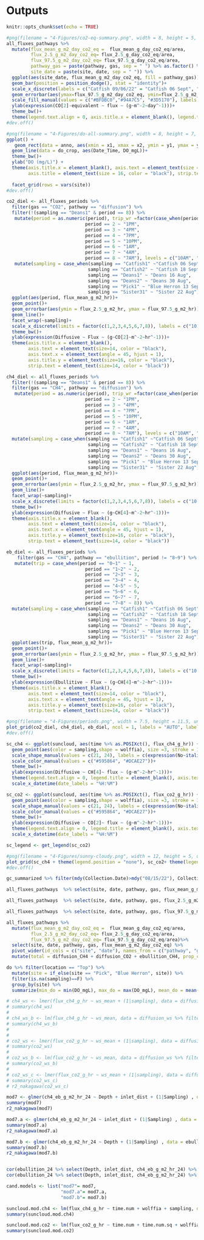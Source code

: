 # Outputs

```r
knitr::opts_chunk$set(echo = TRUE)
```

```r
#png(filename = "4-Figures/co2-eq-summary.png", width = 8, height = 5, units = "in", res = 300)
all_fluxes_pathways %>% 
  mutate(flux_mean_g_m2_day_co2_eq =  flux_mean_g_day_co2_eq/area,
         flux_2.5_g_m2_day_co2_eq= flux_2.5_g_day_co2_eq/area, 
         flux_97.5_g_m2_day_co2_eq= flux_97.5_g_day_co2_eq/area, 
         pathway_gas = paste(pathway, gas, sep = " ") %>% as.factor() %>% fct_relevel("diffusion CO2", after = 0), 
         site_date = paste(site, date, sep = " ")) %>% 
  ggplot(aes(site_date, flux_mean_g_m2_day_co2_eq, fill = pathway_gas)) + 
  geom_bar(position = position_dodge(), stat = "identity")+
  scale_x_discrete(labels = c("Catfish 09/06/22" = "Catfish 06 Sept", "Catfish 09/18/22" = "Catfish 18 Sept", "Deans 08/16/22" = "Deans 16 Aug", "Deans 08/30/22" = "Deans 30 Aug", "Pick 09/13/22" = "Blue Herron 13 Sept", "Sister3 08/22/22" = "Sister 22 Aug"))+
  geom_errorbar(aes(ymax=flux_97.5_g_m2_day_co2_eq, ymin=flux_2.5_g_m2_day_co2_eq), position = position_dodge())+
  scale_fill_manual(values = c("#BFDBC0","#94A7C5", "#3D5170"), labels = c(expression(diffusion~CO[2]), expression(diffusion~CH[4]), expression(ebullition~CH[4])))+
  ylab(expression(CO[2]-equivalent ~ flux ~ (g~m^-2~day^-1)))+
  theme_bw()+
  theme(legend.text.align = 0, axis.title.x = element_blank(), legend.title = element_blank(), axis.text.x = element_text(angle=45, hjust=1), axis.text = element_text(size = 14, color = "black"), axis.title = element_text(size = 16, color = "black"), legend.text = element_text(size = 14))
#dev.off()
```

```r
#png(filename = "4-Figures/do-all-summary.png", width = 8, height = 7, units = "in", res = 300)
ggplot() +
   geom_rect(data = anno, aes(xmin = x1, xmax = x2, ymin = y1, ymax = y2), fill = "#a3cdff", alpha = 0.5)+
  geom_line(data = do_crop, aes(Date_Time, DO_mgL))+
  theme_bw()+
  ylab("DO (mg/L)") + 
  theme(axis.title.x = element_blank(), axis.text = element_text(size = 14, color = "black"), 
        axis.title = element_text(size = 16, color = "black"), strip.text = element_text(size = 14,  color = "black"))+
 
  facet_grid(rows = vars(site))
#dev.off()
```

```r
co2_diel <- all_fluxes_periods %>% 
  filter(gas == "CO2", pathway == "diffusion") %>% 
  filter(!(sampling == "Deans1" & period == 8)) %>% 
   mutate(period = as.numeric(period), trip_wr =factor(case_when(period == 1 ~ "10AM", 
                             period == 2 ~ "1PM", 
                             period == 3 ~ "4PM", 
                             period == 4 ~ "7PM", 
                             period == 5 ~ "10PM", 
                             period == 6 ~ "1AM", 
                             period == 7 ~ "4AM", 
                             period == 8 ~ "7AM"), levels = c("10AM", "1PM", "4PM", "7PM", "10PM", "1AM", "4AM", "7AM"))) %>% 
   mutate(sampling = case_when(sampling == "Catfish1" ~"Catfish 06 Sept",
                              sampling == "Catfish2" ~ "Catfish 18 Sept",
                              sampling == "Deans1" ~ "Deans 16 Aug",
                              sampling == "Deans2" ~ "Deans 30 Aug", 
                              sampling == "Pick1" ~ "Blue Herron 13 Sept",
                              sampling == "Sister31" ~ "Sister 22 Aug")) %>% 
  ggplot(aes(period, flux_mean_g_m2_hr))+
  geom_point()+
  geom_errorbar(aes(ymin = flux_2.5_g_m2_hr, ymax = flux_97.5_g_m2_hr))+
  geom_line()+
  facet_wrap(~sampling)+
  scale_x_discrete(limits = factor(c(1,2,3,4,5,6,7,8)), labels = c("10:00", "13:00", "16:00", "19:00", "22:00", "01:00", "04:00", "07:00"))+
  theme_bw()+
  ylab(expression(Diffusive ~ Flux ~ (g~CO[2]~m^-2~hr^-1)))+
  theme(axis.title.x = element_blank(), 
        axis.text = element_text(size=14, color = "black"), 
        axis.text.x = element_text(angle = 45, hjust = 1), 
        axis.title.y = element_text(size=16, color = "black"), 
        strip.text = element_text(size=14, color = "black"))

ch4_diel <- all_fluxes_periods %>% 
  filter(!(sampling == "Deans1" & period == 8)) %>% 
  filter(gas == "CH4", pathway == "diffusion") %>% 
   mutate(period = as.numeric(period), trip_wr =factor(case_when(period == 1 ~ "10AM", 
                             period == 2 ~ "1PM", 
                             period == 3 ~ "4PM", 
                             period == 4 ~ "7PM", 
                             period == 5 ~ "10PM", 
                             period == 6 ~ "1AM", 
                             period == 7 ~ "4AM", 
                             period == 8 ~ "7AM"), levels = c("10AM", "1PM", "4PM", "7PM", "10PM", "1AM", "4AM", "7AM"))) %>% 
  mutate(sampling = case_when(sampling == "Catfish1" ~"Catfish 06 Sept",
                              sampling == "Catfish2" ~ "Catfish 18 Sept",
                              sampling == "Deans1" ~ "Deans 16 Aug",
                              sampling == "Deans2" ~ "Deans 30 Aug", 
                              sampling == "Pick1" ~ "Blue Herron 13 Sept",
                              sampling == "Sister31" ~ "Sister 22 Aug")) %>% 
  ggplot(aes(period, flux_mean_g_m2_hr))+
  geom_point()+
  geom_errorbar(aes(ymin = flux_2.5_g_m2_hr, ymax = flux_97.5_g_m2_hr))+
  geom_line()+
  facet_wrap(~sampling)+
  scale_x_discrete(limits = factor(c(1,2,3,4,5,6,7,8)), labels = c("10:00", "13:00", "16:00", "19:00", "22:00", "01:00", "04:00", "07:00"))+
  theme_bw()+
  ylab(expression(Diffusive ~ Flux ~ (g~CH[4]~m^-2~hr^-1)))+
  theme(axis.title.x = element_blank(), 
        axis.text = element_text(size=14, color = "black"), 
        axis.text.x = element_text(angle = 45, hjust = 1), 
        axis.title.y = element_text(size=16, color = "black"), 
        strip.text = element_text(size=14, color = "black"))

eb_diel <- all_fluxes_periods %>% 
    filter(gas == "CH4", pathway == "ebullition", period != "8~9") %>% 
   mutate(trip = case_when(period == "0~1" ~ 1,
                             period == "1~2" ~ 2, 
                             period == "2~3" ~ 3, 
                             period == "3~4" ~ 4, 
                             period == "4~5" ~ 5, 
                             period == "5~6" ~ 6, 
                             period == "6~7" ~ 7, 
                             period == "7~8" ~ 8)) %>% 
  mutate(sampling = case_when(sampling == "Catfish1" ~"Catfish 06 Sept",
                              sampling == "Catfish2" ~ "Catfish 18 Sept",
                              sampling == "Deans1" ~ "Deans 16 Aug",
                              sampling == "Deans2" ~ "Deans 30 Aug", 
                              sampling == "Pick1" ~ "Blue Herron 13 Sept",
                              sampling == "Sister31" ~ "Sister 22 Aug")) %>% 
  ggplot(aes(trip, flux_mean_g_m2_hr))+
  geom_point()+
  geom_errorbar(aes(ymin = flux_2.5_g_m2_hr, ymax = flux_97.5_g_m2_hr))+
  geom_line()+
  facet_wrap(~sampling)+
  scale_x_discrete(limits = factor(c(1,2,3,4,5,6,7,8)), labels = c("10:00", "13:00", "16:00", "19:00", "22:00", "01:00", "04:00", "07:00"))+
  theme_bw()+
  ylab(expression(Ebullitive ~ Flux ~ (g~CH[4]~m^-2~hr^-1)))+
  theme(axis.title.x = element_blank(), 
        axis.text = element_text(size=14, color = "black"), 
        axis.text.x = element_text(angle = 45, hjust = 1), 
        axis.title.y = element_text(size=16, color = "black"), 
        strip.text = element_text(size=14, color = "black"))

#png(filename = "4-Figures/periods.png", width = 7.5, height = 11.5, units = "in", res = 300)
plot_grid(co2_diel, ch4_diel, eb_diel, ncol = 1, labels = "AUTO", label_size = 18, vjust = 1.3)
#dev.off()
```

```r
sc_ch4 <- ggplot(suncloud, aes(time %>% as.POSIXct(), flux_ch4_g_hr)) + 
  geom_point(aes(color = sampling,shape = wolffia), size =3, stroke = 1)+
  scale_shape_manual(values = c(21, 24), labels = c(expression(No~italic(Wolffia)), expression(italic(Wolffia))))+
  scale_color_manual(values = c("#595864", "#DCAE27"))+
  theme_bw()+
  ylab(expression(Diffusive ~ CH[4]~ flux ~ (g~m^-2~hr^-1)))+
  theme(legend.text.align = 0, legend.title = element_blank(), axis.text = element_text(size = 16, color = "black"), axis.title = element_text(size = 18, color = "black"), legend.text = element_text(size = 16), axis.title.x = element_blank())+
  scale_x_datetime(date_labels = "%H:%M")

sc_co2 <- ggplot(suncloud, aes(time %>% as.POSIXct(), flux_co2_g_hr)) + 
  geom_point(aes(color = sampling,shape = wolffia), size =3, stroke = 1)+
  scale_shape_manual(values = c(21, 24), labels = c(expression(No~italic(Wolffia)), expression(italic(Wolffia))))+
  scale_color_manual(values = c("#595864", "#DCAE27"))+
  theme_bw()+
  ylab(expression(Diffusive ~ CO[2]~ flux ~ (g~m^-2~hr^-1)))+
  theme(legend.text.align = 0, legend.title = element_blank(), axis.text = element_text(size = 16, color = "black"), axis.title = element_text(size = 18, color = "black"), legend.text = element_text(size = 16), axis.title.x = element_blank())+
  scale_x_datetime(date_labels = "%H:%M")

sc_legend <- get_legend(sc_co2)

#png(filename = "4-Figures/sunny-cloudy.png", width = 12, height = 5, units = "in", res = 300)
plot_grid(sc_ch4 + theme(legend.position = "none"), sc_co2+ theme(legend.position = "none"), sc_legend, rel_widths = c(0.425,0.425, 0.15), nrow = 1)
#dev.off()
```

```r
gc_summarized %>% filter(mdy(Collection.Date)>mdy("08/15/22"), Collection.Date!="9/19/2022") %>% arrange(Location, desc(CH4_avg_umol)) %>% select(Site, Collection.Date, Location, CH4_avg_umol, CH4_sd, CO2_avg_umol, CO2_sd) 
```

```r
all_fluxes_pathways  %>% select(site, date, pathway, gas, flux_mean_g_m2_day) %>% mutate(flux_round = round(flux_mean_g_m2_day, digits = 4)) %>% select(-flux_mean_g_m2_day) %>%  pivot_wider(names_from = c(pathway, gas), values_from = "flux_round")  %>% select(site, date, diffusion_CO2, diffusion_CH4, ebullition_CH4)

all_fluxes_pathways  %>% select(site, date, pathway, gas, flux_2.5_g_m2_day) %>% mutate(flux_round = round(flux_2.5_g_m2_day, digits = 4)) %>% select(-flux_2.5_g_m2_day) %>%  pivot_wider(names_from = c(pathway, gas), values_from = "flux_round") %>% select(site, date, diffusion_CO2, diffusion_CH4, ebullition_CH4)

all_fluxes_pathways  %>% select(site, date, pathway, gas, flux_97.5_g_m2_day) %>% mutate(flux_round = round(flux_97.5_g_m2_day, digits = 4)) %>% select(-flux_97.5_g_m2_day) %>%  pivot_wider(names_from = c(pathway, gas), values_from = "flux_round") %>% select(site, date, diffusion_CO2, diffusion_CH4, ebullition_CH4)
```

```r
all_fluxes_pathways %>% 
  mutate(flux_mean_g_m2_day_co2_eq =  flux_mean_g_day_co2_eq/area,
         flux_2.5_g_m2_day_co2_eq= flux_2.5_g_day_co2_eq/area, 
         flux_97.5_g_m2_day_co2_eq= flux_97.5_g_day_co2_eq/area)%>% 
  select(site, date, pathway, gas, flux_mean_g_m2_day_co2_eq) %>% 
  pivot_wider(id_cols = c("site", "date"), names_from = c("pathway", "gas"), values_from = "flux_mean_g_m2_day_co2_eq") %>% 
  mutate(total = diffusion_CH4 + diffusion_CO2 + ebullition_CH4, prop_co2 = (diffusion_CO2/total)*100, prop_ch4_diff = (diffusion_CH4/total)*100, prop_ch4_eb = (ebullition_CH4/total)*100)
```

```r
do %>% filter(location == "Top") %>% 
  mutate(site = if_else(site == "Pick", "Blue Herron", site)) %>% 
  filter(is.na(sampling)==F) %>% 
  group_by(site) %>% 
  summarize(min_do = min(DO_mgL), max_do = max(DO_mgL), mean_do = mean(DO_mgL))
```

```r
# ch4_ws <- lmer(flux_ch4_g_hr ~ ws_mean + (1|sampling), data = diffusion_ws)
# summary(ch4_ws)
# 
# ch4_ws_b <- lm(flux_ch4_g_hr ~ ws_mean, data = diffusion_ws %>% filter(site == "Picks"))
# summary(ch4_ws_b)
# 
# 
# co2_ws <- lmer(flux_co2_g_hr ~ ws_mean + (1|sampling), data = diffusion_ws)
# summary(co2_ws)
# 
# co2_ws_b <- lm(flux_co2_g_hr ~ ws_mean, data = diffusion_ws %>% filter(site == "Picks"))
# summary(co2_ws_b)
# 
# co2_ws_c <- lmer(flux_co2_g_hr ~ ws_mean + (1|sampling), data = diffusion_ws %>% filter(site != "Picks"))
# summary(co2_ws_c)
# r2_nakagawa(co2_ws_c)
```

```r
mod7 <- glmer(ch4_eb_g_m2_hr_24 ~ Depth + inlet_dist + (1|Sampling) , data = ebullition_24 %>% filter(ch4_eb_g_m2_hr_24 > 0), family = Gamma(link = "log"))
summary(mod7)
r2_nakagawa(mod7)

mod7.a <- glmer(ch4_eb_g_m2_hr_24 ~ inlet_dist + (1|Sampling) , data = ebullition_24 %>% filter(ch4_eb_g_m2_hr_24 > 0), family = Gamma(link = "log"))
summary(mod7.a)
r2_nakagawa(mod7.a)

mod7.b <- glmer(ch4_eb_g_m2_hr_24 ~ Depth + (1|Sampling) , data = ebullition_24 %>% filter(ch4_eb_g_m2_hr_24 > 0), family = Gamma(link = "log"))
summary(mod7.b)
r2_nakagawa(mod7.b)


cor(ebullition_24 %>% select(Depth, inlet_dist, ch4_eb_g_m2_hr_24) %>% st_drop_geometry(), use = "complete.obs")
cor(ebullition_24 %>% select(Depth, inlet_dist, ch4_eb_g_m2_hr_24) %>% st_drop_geometry(), use = "complete.obs", method = "spearman")

cand.models <- list("mod7"= mod7, 
                    "mod7.a"= mod7.a,
                    "mod7.b"= mod7.b)
```

```r
suncloud.mod.ch4 <- lm(flux_ch4_g_hr ~ time.num + wolffia + sampling, data = suncloud)
summary(suncloud.mod.ch4)

suncloud.mod.co2 <- lm(flux_co2_g_hr ~ time.num + time.num.sq + wolffia + sampling, data = suncloud)
summary(suncloud.mod.co2)
```

